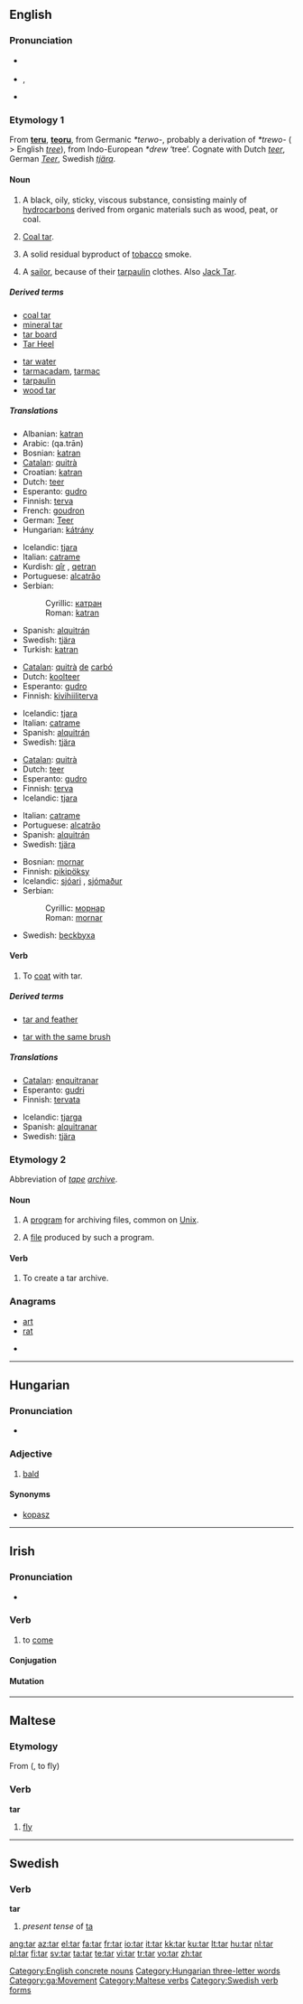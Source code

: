 {{was wotd|2007|May|22}}
{{also|tár|TAR}}
==English==
{{wikipedia|dab=tar (disambiguation)|tar}}

===Pronunciation===
* {{a|RP}} {{IPA|/tɑː/}}
* {{a|US}} {{IPA|/tɑɻ/}}, {{audio|en-us-tar.ogg|Audio (US)}}
* {{rhymes|ɑː(r)}}

===Etymology 1===
From {{etyl|ang}} '''[[teru]]''', '''[[teoru]]''', from Germanic ''*terwo-'', probably a derivation of ''*trewo-'' ( > English ''[[tree]]''), from Indo-European ''*drew'' ‘tree’.  Cognate with Dutch ''[[teer]]'', German ''[[Teer]]'', Swedish ''[[tjära]]''.

====Noun====
{{wikipedia|tar|tar (viscous substance)}}
{{en-noun}}

# {{uncountable}} A black, oily, sticky, viscous substance, consisting mainly of [[hydrocarbons]] derived from organic materials such as wood, peat, or coal.
# [[coal tar|Coal tar]].
# {{uncountable}} A solid residual byproduct of [[tobacco]] smoke.
# {{context|slang|dated}} A [[sailor]], because of their [[tarpaulin]] clothes. Also [[Jack Tar]].

=====Derived terms=====
{{rel-top|Terms derived from ''tar'' (noun)}}
* [[coal tar]]
* [[mineral tar]]
* [[tar board]]
* [[Tar Heel]]
{{rel-mid}}
* [[tar water]]
* [[tarmacadam]], [[tarmac]]
* [[tarpaulin]]
* [[wood tar]]
{{rel-bottom}}

=====Translations=====
{{trans-top|substance}}
* Albanian: [[katran]]
* Arabic: {{Arab|[[قطران|قَطْران]]}} (qa.trān)
* Bosnian: [[katran#Bosnian|katran]] {{m}}
* [[Catalan]]: [[quitrà]] {{m}}
* Croatian: [[katran#Croatian|katran]] {{m}}
* Dutch: [[teer]]
* Esperanto: [[gudro]]
* Finnish: [[terva]]
* French: [[goudron]] {{m}}
* German: [[Teer]] {{m}}
* Hungarian: [[kátrány]]
{{trans-mid}}
* Icelandic: [[tjara]] {{f}}
* Italian: [[catrame]] {{m}}
* Kurdish: [[qîr]] {{f}}, [[qetran]] {{f}}
* Portuguese: [[alcatrão]] {{m}}
* Serbian:
*: Cyrillic: [[катран#Serbian|катран]] {{m}}
*: Roman: [[katran#Serbian|katran]] {{m}}
* Spanish: [[alquitrán]] {{m}}
* Swedish: [[tjära]] {{c}}
* Turkish: [[katran#Turkish|katran]]
{{trans-bottom}}

{{trans-top|coal tar}}
* [[Catalan]]: [[quitrà]] [[de]] [[carbó]] {{m}}
* Dutch: [[koolteer]]
* Esperanto: [[gudro]]
* Finnish: [[kivihiiliterva]]
{{trans-mid}}
* Icelandic: [[tjara]] {{f}}
* Italian: [[catrame]] {{m}}
* Spanish: [[alquitrán]] {{m}}
* Swedish: [[tjära]] {{c}}
{{trans-bottom}}

{{trans-top|byproduct of tobacco smoke}}
* [[Catalan]]: [[quitrà]] {{m}}
* Dutch: [[teer]]
* Esperanto: [[gudro]]
* Finnish: [[terva]]
* Icelandic: [[tjara]] {{f}}
{{trans-mid}}
* Italian: [[catrame]] {{m}}
* Portuguese: [[alcatrão]] {{m}}
* Spanish: [[alquitrán]] {{m}}
* Swedish: [[tjära]] {{c}}
{{trans-bottom}}

{{trans-top|sailor}}
* Bosnian: [[mornar]] {{m}}
* Finnish: [[pikipöksy]]
* Icelandic: [[sjóari]] {{m}}, [[sjómaður]] {{m}}
* Serbian:
*: Cyrillic: [[морнар]] {{m}}
*: Roman: [[mornar]] {{m}}
{{trans-mid}}
* Swedish: [[beckbyxa]]
{{trans-bottom}}

====Verb====
{{en-verb|tars|tarring|tarred|tarred}}

# {{transitive}} To [[coat]] with tar.

=====Derived terms=====
{{rel-top|Terms derived from ''tar'' (verb)}}
* [[tar and feather]]
{{rel-mid}}
* [[tar with the same brush]]
{{rel-bottom}}

=====Translations=====
{{trans-top|to coat with tar}}
* [[Catalan]]: [[enquitranar]]
* Esperanto: [[gudri]]
* Finnish: [[tervata]]
{{trans-mid}}
* Icelandic: [[tjarga]]
* Spanish: [[alquitranar]]
* Swedish: [[tjära]]
{{trans-bottom}}

===Etymology 2===
Abbreviation of ''[[tape]] [[archive]]''.

====Noun====
{{en-noun}}

# {{computing}} A [[computer program|program]] for archiving files, common on [[Unix]].
# {{computing}} A [[file]] produced by such a program.

====Verb====
{{en-verb|tars|tarring|tarred|tarred}}

# {{computing}} To create a tar archive.

===Anagrams===
* [[art]]
* [[rat]]

* {{alphagram|[[art]]}}

[[Category:English concrete nouns]]

----

==Hungarian==

===Pronunciation===
* {{IPA|/ˈtɒr/|lang=hu}}

===Adjective===
{{infl|hu|adjective}}

# [[bald]]

====Synonyms====
* [[kopasz]]

[[Category:Hungarian three-letter words]]

----

==Irish==

===Pronunciation===
* {{IPA|lang=ga|[t̪ˠaɾˠ]}}

===Verb===
{{ga-verb|irreg=yes}}

# to [[come]]

====Conjugation====
{{ga-verb-conj-irreg|t|a|g|q=broad
|past=tháinig
|past1s=thánag
|past2s=thángais
|past1p=thángamar
|past2p=thángabhar
|past3p=thángadar
|pastaut=thángthas
|fut1=t|fut2=io|fut3=c|futq=broad
|impv2s=tar
|vn=teacht
}}

====Mutation====
{{ga mut cons|t|ar}}

[[Category:ga:Movement]]

----

==Maltese==

===Etymology===
From {{etyl|ar|mt}} {{Arab|[[طار]]}} ({{unicode|ʈá:ra}}, to fly)

===Verb===
'''tar'''

# [[fly]]

[[Category:Maltese verbs]]

----

==Swedish==

===Verb===
'''tar'''

# ''present tense'' of [[ta]]

[[Category:Swedish verb forms]]

[[ang:tar]]
[[az:tar]]
[[el:tar]]
[[fa:tar]]
[[fr:tar]]
[[io:tar]]
[[it:tar]]
[[kk:tar]]
[[ku:tar]]
[[lt:tar]]
[[hu:tar]]
[[nl:tar]]
[[pl:tar]]
[[fi:tar]]
[[sv:tar]]
[[ta:tar]]
[[te:tar]]
[[vi:tar]]
[[tr:tar]]
[[vo:tar]]
[[zh:tar]]